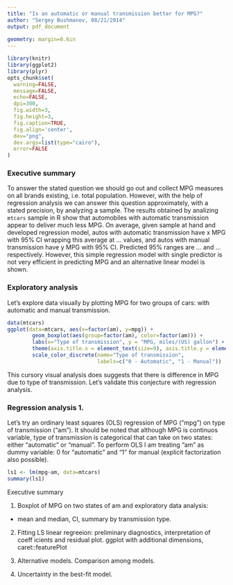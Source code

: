 ```yaml
---
title: "Is an automatic or manual transmission better for MPG?"
author: "Sergey Bushmanov, 08/21/2014"
output: pdf_document
  
geometry: margin=0.6in
---
```


```r
library(knitr)
library(ggplot2)
library(plyr)
opts_chunk$set(
  warning=FALSE,
  message=FALSE,
  echo=FALSE,
  dpi=300,
  fig.width=3,
  fig.height=3,
  fig.caption=TRUE,
  fig.align='center',
  dev="png",
  dev.args=list(type="cairo"),
  error=FALSE
)
```


### Executive summary
To answer the stated question we
should go out and collect MPG measures on all brands existing, i.e. total population. 
However, with the help of regression analysis we can answer this question approximately,
with a stated precision, by analyzing a sample. The results obtained by analizing
`mtcars` sample in R show that automobiles with automatic transmission appear to deliver much
less MPG. On average, given sample at hand and developed regression model, autos with automatic
transmission have x MPG with 95% CI wrapping this average at ... values, and autos
with manual transmission have y MPG with 95% CI. Predicted 95% ranges are ... 
and ... respectively. However, this simple regression model with single predictor
is not very efficient in predicting MPG and an alternative linear model is shown.

### Exploratory analysis
Let's explore data visually by plotting MPG for two groups of cars: with automatic
and manual transmission.
```r
data(mtcars)
ggplot(data=mtcars, aes(x=factor(am), y=mpg)) +
        geom_boxplot(aes(group=factor(am), color=factor(am))) +
        labs(x="Type of transmission", y = "MPG, miles/(US) gallon") +
        theme(axis.title.x = element_text(size=9), axis.title.y = element_text(size=9)) +
        scale_color_discrete(name="Type of transmission",
                             labels=c("0 - Automatic", "1 - Manual"))
```

This cursory visual analysis does suggests that there is difference in MPG due to
type of transmission. Let's validate this conjecture with regression analysis.

### Regression analysis 1.
Let's try an ordinary least squares (OLS) regression of MPG ("mpg") on type of transmission ("am").
It should be noted that although MPG is continuos variable, type of transmission is
categorical that can take on two states: either "automatic" or "manual". To perform
OLS I am treating "am" as dummy variable: 0 for "automatic" and "1" for manual (explicit factorization also possible).

```r
ls1 <- lm(mpg~am, data=mtcars)
summary(ls1)
```





















Executive summary

1. Boxplot of MPG on two states of am and exploratory data analysis:  
- mean and median, CI, summary by transmission type.

2. Fitting LS linear regreeion: preliminary diagnostics, interpretation of coeff
icients and residual plot. ggplot with additional dimensions, caret::featurePlot

3. Alternative models. Comparison among models.

4. Uncertainty in the best-fit model.
